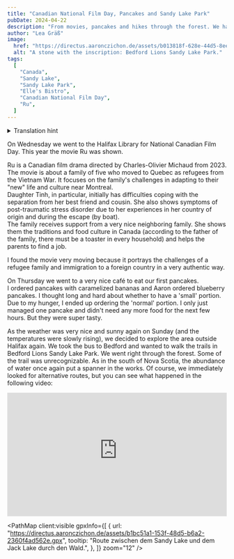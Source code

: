 ```yaml
---
title: "Canadian National Film Day, Pancakes and Sandy Lake Park"
pubDate: 2024-04-22
description: "From movies, pancakes and hikes through the forest. We have experienced a lot again!"
author: "Lea Gräß"
image:
  href: "https://directus.aaronczichon.de/assets/b013818f-628e-44d5-8ee5-8c0932f57b77.jpeg?quality=70&width=1600"
  alt: "A stone with the inscription: Bedford Lions Sandy Lake Park."
tags:
  [
    "Canada",
    "Sandy Lake",
    "Sandy Lake Park",
    "Elle's Bistro",
    "Canadian National Film Day",
    "Ru",
  ]
---
```



<details>
  <summary>Translation hint</summary>
  We implemented the English version of this blog for you in June. We will publish
  all new blog entries also in English. Every entry before Jun 24th 2024 is automatically
  translated through DeepL. So please apologize if the translation is not perfect.
  If you want to read the original German entry, please switch to the German version
  of our blog.
</details>

<DirectusImage assetId="51862315-1347-4941-883f-70ae409806d0.jpg" />

On Wednesday we went to the Halifax Library for National Canadian Film Day. This year the movie Ru was shown.

Ru is a Canadian film drama directed by Charles-Olivier Michaud from 2023. The movie is about a family of five who moved to Quebec as refugees from the Vietnam War. It focuses on the family's challenges in adapting to their "new" life and culture near Montreal.  
Daughter Tinh, in particular, initially has difficulties coping with the separation from her best friend and cousin. She also shows symptoms of post-traumatic stress disorder due to her experiences in her country of origin and during the escape (by boat).  
The family receives support from a very nice neighboring family. She shows them the traditions and food culture in Canada (according to the father of the family, there must be a toaster in every household) and helps the parents to find a job.

I found the movie very moving because it portrays the challenges of a refugee family and immigration to a foreign country in a very authentic way.

<DirectusImage assetId="a941ca65-7592-4561-8010-767bb9398a24.jpg" />

On Thursday we went to a very nice café to eat our first pancakes.  
I ordered pancakes with caramelized bananas and Aaron ordered blueberry pancakes. I thought long and hard about whether to have a 'small' portion. Due to my hunger, I ended up ordering the 'normal' portion. I only just managed one pancake and didn't need any more food for the next few hours. But they were super tasty.

<DirectusImage assetId="7f4502a0-58a0-43bb-a570-c524b13cf9af.jpg" />

As the weather was very nice and sunny again on Sunday (and the temperatures were slowly rising), we decided to explore the area outside Halifax again. We took the bus to Bedford and wanted to walk the trails in Bedford Lions Sandy Lake Park. We went right through the forest. Some of the trail was unrecognizable. As in the south of Nova Scotia, the abundance of water once again put a spanner in the works. Of course, we immediately looked for alternative routes, but you can see what happened in the following video:

<div style="position: relative; padding-top: 56.25%;">
  <iframe
    src="https://customer-rnx58v5rm01lsk0m.cloudflarestream.com/8da330e9cf857eeda0e8b6a51c2a6900/iframe?poster=https%3A%2F%2Fcustomer-rnx58v5rm01lsk0m.cloudflarestream.com%2F8da330e9cf857eeda0e8b6a51c2a6900%2Fthumbnails%2Fthumbnail.jpg%3Ftime%3D%26height%3D600"
    loading="lazy"
    style="border: none; position: absolute; top: 0; left: 0; height: 100%; width: 100%;"
    allow="accelerometer; gyroscope; autoplay; encrypted-media; picture-in-picture;"
    allowfullscreen="true"
  ></iframe>
</div>

<PathMap
  client:visible
  gpxInfo={[
    {
      url: "https://directus.aaronczichon.de/assets/b1bc51a1-153f-48d5-b6a2-2360f4ad562e.gpx",
      tooltip:
        "Route zwischen dem Sandy Lake und dem Jack Lake durch den Wald.",
    },
  ]}
  zoom="12"
/>
<br />
